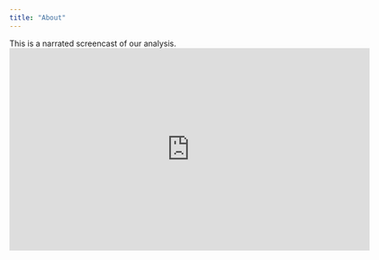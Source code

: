 ```yaml
---
title: "About"
---
```

 This is a narrated screencast of our analysis.
<br><iframe width="640" height="360" src="https://www.youtube.com/embed/ZccablTJEIQ" frameborder="0" allow="accelerometer; autoplay; encrypted-media; gyroscope; picture-in-picture" allowfullscreen></iframe>